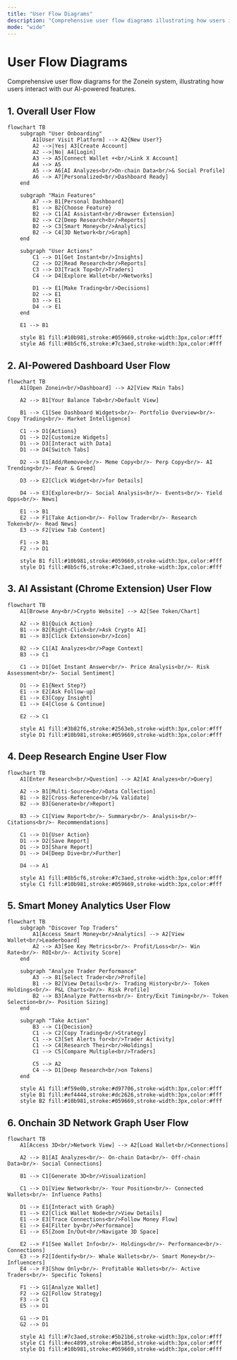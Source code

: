 ```yaml
---
title: "User Flow Diagrams"
description: "Comprehensive user flow diagrams illustrating how users interact with Zonein's AI-powered crypto intelligence features."
mode: "wide"
---
```


# User Flow Diagrams

Comprehensive user flow diagrams for the Zonein system, illustrating how users interact with our AI-powered features.

## 1. Overall User Flow

```mermaid
flowchart TB
    subgraph "User Onboarding"
        A1[User Visit Platform] --> A2{New User?}
        A2 -->|Yes| A3[Create Account]
        A2 -->|No| A4[Login]
        A3 --> A5[Connect Wallet +<br/>Link X Account]
        A4 --> A5
        A5 --> A6[AI Analyzes<br/>On-chain Data<br/>& Social Profile]
        A6 --> A7[Personalized<br/>Dashboard Ready]
    end

    subgraph "Main Features"
        A7 --> B1[Personal Dashboard]
        B1 --> B2{Choose Feature}
        B2 --> C1[AI Assistant<br/>Browser Extension]
        B2 --> C2[Deep Research<br/>Reports]
        B2 --> C3[Smart Money<br/>Analytics]
        B2 --> C4[3D Network<br/>Graph]
    end

    subgraph "User Actions"
        C1 --> D1[Get Instant<br/>Insights]
        C2 --> D2[Read Research<br/>Reports]
        C3 --> D3[Track Top<br/>Traders]
        C4 --> D4[Explore Wallet<br/>Networks]
        
        D1 --> E1[Make Trading<br/>Decisions]
        D2 --> E1
        D3 --> E1
        D4 --> E1
    end

    E1 --> B1

    style B1 fill:#10b981,stroke:#059669,stroke-width:3px,color:#fff
    style A6 fill:#8b5cf6,stroke:#7c3aed,stroke-width:3px,color:#fff
```

## 2. AI-Powered Dashboard User Flow

```mermaid
flowchart TB
    A1[Open Zonein<br/>Dashboard] --> A2[View Main Tabs]
    
    A2 --> B1[Your Balance Tab<br/>Default View]
    
    B1 --> C1[See Dashboard Widgets<br/>- Portfolio Overview<br/>- Copy Trading<br/>- Market Intelligence]
    
    C1 --> D1{Actions}
    D1 --> D2[Customize Widgets]
    D1 --> D3[Interact with Data]
    D1 --> D4[Switch Tabs]
    
    D2 --> E1[Add/Remove<br/>- Meme Copy<br/>- Perp Copy<br/>- AI Trending<br/>- Fear & Greed]
    
    D3 --> E2[Click Widget<br/>for Details]
    
    D4 --> E3[Explore<br/>- Social Analysis<br/>- Events<br/>- Yield Opps<br/>- News]
    
    E1 --> B1
    E2 --> F1[Take Action<br/>- Follow Trader<br/>- Research Token<br/>- Read News]
    E3 --> F2[View Tab Content]
    
    F1 --> B1
    F2 --> D1

    style B1 fill:#10b981,stroke:#059669,stroke-width:3px,color:#fff
    style D1 fill:#8b5cf6,stroke:#7c3aed,stroke-width:3px,color:#fff
```

## 3. AI Assistant (Chrome Extension) User Flow

```mermaid
flowchart TB
    A1[Browse Any<br/>Crypto Website] --> A2[See Token/Chart]
    
    A2 --> B1{Quick Action}
    B1 --> B2[Right-Click<br/>Ask Crypto AI]
    B1 --> B3[Click Extension<br/>Icon]
    
    B2 --> C1[AI Analyzes<br/>Page Context]
    B3 --> C1
    
    C1 --> D1[Get Instant Answer<br/>- Price Analysis<br/>- Risk Assessment<br/>- Social Sentiment]
    
    D1 --> E1{Next Step?}
    E1 --> E2[Ask Follow-up]
    E1 --> E3[Copy Insight]
    E1 --> E4[Close & Continue]
    
    E2 --> C1

    style A1 fill:#3b82f6,stroke:#2563eb,stroke-width:3px,color:#fff
    style D1 fill:#10b981,stroke:#059669,stroke-width:3px,color:#fff
```

## 4. Deep Research Engine User Flow

```mermaid
flowchart TB
    A1[Enter Research<br/>Question] --> A2[AI Analyzes<br/>Query]
    
    A2 --> B1[Multi-Source<br/>Data Collection]
    B1 --> B2[Cross-Reference<br/>& Validate]
    B2 --> B3[Generate<br/>Report]
    
    B3 --> C1[View Report<br/>- Summary<br/>- Analysis<br/>- Citations<br/>- Recommendations]
    
    C1 --> D1{User Action}
    D1 --> D2[Save Report]
    D1 --> D3[Share Report]
    D1 --> D4[Deep Dive<br/>Further]
    
    D4 --> A1

    style A1 fill:#8b5cf6,stroke:#7c3aed,stroke-width:3px,color:#fff
    style C1 fill:#10b981,stroke:#059669,stroke-width:3px,color:#fff
```

## 5. Smart Money Analytics User Flow

```mermaid
flowchart TB
    subgraph "Discover Top Traders"
        A1[Access Smart Money<br/>Analytics] --> A2[View Wallet<br/>Leaderboard]
        A2 --> A3[See Key Metrics<br/>- Profit/Loss<br/>- Win Rate<br/>- ROI<br/>- Activity Score]
    end

    subgraph "Analyze Trader Performance"
        A3 --> B1[Select Trader<br/>Profile]
        B1 --> B2[View Details<br/>- Trading History<br/>- Token Holdings<br/>- P&L Charts<br/>- Risk Profile]
        B2 --> B3[Analyze Patterns<br/>- Entry/Exit Timing<br/>- Token Selection<br/>- Position Sizing]
    end

    subgraph "Take Action"
        B3 --> C1{Decision}
        C1 --> C2[Copy Trading<br/>Strategy]
        C1 --> C3[Set Alerts for<br/>Trader Activity]
        C1 --> C4[Research Their<br/>Holdings]
        C1 --> C5[Compare Multiple<br/>Traders]
        
        C5 --> A2
        C4 --> D1[Deep Research<br/>on Tokens]
    end

    style A1 fill:#f59e0b,stroke:#d97706,stroke-width:3px,color:#fff
    style B1 fill:#ef4444,stroke:#dc2626,stroke-width:3px,color:#fff
    style B2 fill:#10b981,stroke:#059669,stroke-width:3px,color:#fff
```

## 6. Onchain 3D Network Graph User Flow

```mermaid
flowchart TB
    A1[Access 3D<br/>Network View] --> A2[Load Wallet<br/>Connections]
    
    A2 --> B1[AI Analyzes<br/>- On-chain Data<br/>- Off-chain Data<br/>- Social Connections]
    
    B1 --> C1[Generate 3D<br/>Visualization]
    
    C1 --> D1[View Network<br/>- Your Position<br/>- Connected Wallets<br/>- Influence Paths]
    
    D1 --> E1{Interact with Graph}
    E1 --> E2[Click Wallet Node<br/>View Details]
    E1 --> E3[Trace Connections<br/>Follow Money Flow]
    E1 --> E4[Filter by<br/>Performance]
    E1 --> E5[Zoom In/Out<br/>Navigate 3D Space]
    
    E2 --> F1[See Wallet Info<br/>- Holdings<br/>- Performance<br/>- Connections]
    E3 --> F2[Identify<br/>- Whale Wallets<br/>- Smart Money<br/>- Influencers]
    E4 --> F3[Show Only<br/>- Profitable Wallets<br/>- Active Traders<br/>- Specific Tokens]
    
    F1 --> G1[Analyze Wallet]
    F2 --> G2[Follow Strategy]
    F3 --> C1
    E5 --> D1
    
    G1 --> D1
    G2 --> D1

    style A1 fill:#7c3aed,stroke:#5b21b6,stroke-width:3px,color:#fff
    style C1 fill:#ec4899,stroke:#be185d,stroke-width:3px,color:#fff
    style D1 fill:#10b981,stroke:#059669,stroke-width:3px,color:#fff
```
